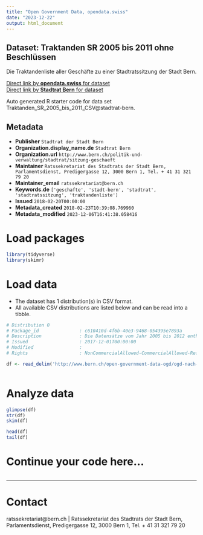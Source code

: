 ```yaml
---
title: "Open Government Data, opendata.swiss"
date: "2023-12-22"
output: html_document
---
```


## Dataset: Traktanden SR 2005 bis 2011 ohne Beschlüssen

Die Traktandenliste aller Geschäfte zu einer Stadtratssitzung der Stadt Bern.

[Direct link by **opendata.swiss** for dataset](https://opendata.swiss/de/dataset/de-traktanden-sr-2005-bis-2012-ohne-beschluesse)<br>
[Direct link by **Stadtrat Bern** for dataset](http://www.bern.ch/open-government-data-ogd/ogd-nach-themen/stadtrat-ogd)

Auto generated R starter code for data set Traktanden_SR_2005_bis_2011_CSV@stadtrat-bern.

## Metadata

- **Publisher** `Stadtrat der Stadt Bern`
- **Organization.display_name.de** `Stadtrat Bern`
- **Organization.url** `http://www.bern.ch/politik-und-verwaltung/stadtrat/sitzung-geschaeft`
- **Maintainer** `Ratssekretariat des Stadtrats der Stadt Bern, Parlamentsdienst, Predigergasse 12, 3000 Bern 1, Tel. + 41 31 321 79 20`
- **Maintainer_email** `ratssekretariat@bern.ch`
- **Keywords.de** `['geschafte', 'stadt-bern', 'stadtrat', 'stadtratssitzung', 'traktandenliste']`
- **Issued** `2018-02-20T00:00:00`
- **Metadata_created** `2018-02-23T10:39:08.769960`
- **Metadata_modified** `2023-12-06T16:41:38.058416`


# Load packages

```r

library(tidyverse)
library(skimr)

```

# Load data

-   The dataset has 1 distribution(s) in CSV format.
-   All available CSV distributions are listed below and can be read into a tibble.

```r

# Distribution 0
# Package_id               : c610410d-4f6b-40e3-9468-054395e7893a
# Description              : Die Datensätze vom Jahr 2005 bis 2012 enthalten noch keine Beschlüsse und die Beschlussnummern sind nicht vollständig aufgeführt. Weitere Informationen zu den einzelnen Traktanden und Geschäfte finden Sie als PDF Datei unter http://www.bern.ch/politik-und-verwaltung/stadtrat/sitzung-geschaeft.
# Issued                   : 2017-12-01T00:00:00
# Modified                 : 
# Rights                   : NonCommercialAllowed-CommercialAllowed-ReferenceRequired

df <- read_delim('http://www.bern.ch/open-government-data-ogd/ogd-nach-themen/stadtrat-ogd/download-stadtraetische-traktanden-und-beschluesse-ogd/traktanden-sr-2005-bis-2011-ohne-beschluessen.txt/download')



```

# Analyze data

```r

glimpse(df)
str(df)
skim(df)

head(df)
tail(df)

```

# Continue your code here...

```r

```

------------------------------------------------------------------------

# Contact

ratssekretariat@bern.ch | Ratssekretariat des Stadtrats der Stadt Bern, Parlamentsdienst, Predigergasse 12, 3000 Bern 1, Tel. + 41 31 321 79 20
